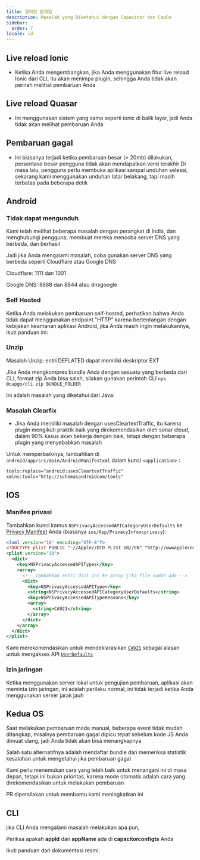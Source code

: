 ```yaml
---
title: 알려진 문제점
description: Masalah yang Diketahui dengan Capacitor dan CapGo
sidebar:
  order: 7
locale: id
---
```



## Live reload Ionic

* Ketika Anda mengembangkan, jika Anda menggunakan fitur live reload Ionic dari CLI, itu akan menimpa plugin, sehingga Anda tidak akan pernah melihat pembaruan Anda

## Live reload Quasar

* Ini menggunakan sistem yang sama seperti ionic di balik layar, jadi Anda tidak akan melihat pembaruan Anda

## Pembaruan gagal

* Ini biasanya terjadi ketika pembaruan besar (> 20mb) dilakukan, persentase besar pengguna tidak akan mendapatkan versi terakhir
Di masa lalu, pengguna perlu membuka aplikasi sampai unduhan selesai, sekarang kami menggunakan unduhan latar belakang, tapi masih terbatas pada beberapa detik

## Android

### Tidak dapat mengunduh

Kami telah melihat beberapa masalah dengan perangkat di India, dan menghubungi pengguna, membuat mereka mencoba server DNS yang berbeda, dan berhasil

Jadi jika Anda mengalami masalah, coba gunakan server DNS yang berbeda seperti Cloudflare atau Google DNS

Cloudflare: 1111 dan 1001

Google DNS: 8888 dan 8844 atau dnsgoogle

<LinkCard
	title="Bagaimana mengatur server DNS pilihan di Android?"
	href="https://wwwandroidpolicecom/use-preferred-dns-server-android-tutorial/"
/>

### Self Hosted
Ketika Anda melakukan pembaruan self-hosted, perhatikan bahwa Anda tidak dapat menggunakan endpoint "HTTP" karena bertentangan dengan kebijakan keamanan aplikasi Android, jika Anda masih ingin melakukannya, ikuti panduan ini:

<LinkCard
	title="Bagaimana mengizinkan semua jenis koneksi Jaringan HTTP dan HTTPS di Android (9) Pie?"
	href="https://stackoverflowcom/a/51902630/5511370"
/>

### Unzip 

Masalah Unzip: entri DEFLATED dapat memiliki deskriptor EXT

Jika Anda mengkompres bundle Anda dengan sesuatu yang berbeda dari CLI, format zip Anda bisa salah, silakan gunakan perintah CLI `npx @capgo/cli zip BUNDLE_FOLDER`

Ini adalah masalah yang diketahui dari Java:

<LinkCard
	title="Masalah Unzip: entri DEFLATED dapat memiliki deskriptor EXT"
	href="https://bugsopenjdkorg/browse/JDK-8143613"
/>

### Masalah Clearfix

* Jika Anda memiliki masalah dengan usesCleartextTraffic, itu karena plugin mengikuti praktik baik yang direkomendasikan oleh sonar cloud, dalam 90% kasus akan bekerja dengan baik, tetapi dengan beberapa plugin yang menyebabkan masalah

Untuk memperbaikinya, tambahkan di `android/app/src/main/AndroidManifestxml` dalam kunci `<application>` :

```xml
tools:replace="android:usesCleartextTraffic"
xmlns:tools="http://schemasandroidcom/tools"
```

## IOS

### Manifes privasi

Tambahkan kunci kamus `NSPrivacyAccessedAPICategoryUserDefaults` ke [Privacy Manifest](https://capacitorjscom/docs/ios/privacy-manifest) Anda (biasanya `ios/App/PrivacyInfoxcprivacy`):

```xml
<?xml version="10" encoding="UTF-8"?>
<!DOCTYPE plist PUBLIC "-//Apple//DTD PLIST 10//EN" "http://wwwapplecom/DTDs/PropertyList-10dtd">
<plist version="10">
  <dict>
    <key>NSPrivacyAccessedAPITypes</key>
    <array>
      <!-- Tambahkan entri dict ini ke array jika file sudah ada -->
      <dict>
        <key>NSPrivacyAccessedAPIType</key>
        <string>NSPrivacyAccessedAPICategoryUserDefaults</string>
        <key>NSPrivacyAccessedAPITypeReasons</key>
        <array>
          <string>CA921</string>
        </array>
      </dict>
    </array>
  </dict>
</plist>
```

Kami merekomendasikan untuk mendeklarasikan [`CA921`](https://developerapplecom/documentation/bundleresources/privacy_manifest_files/describing_use_of_required_reason_api#4278401) sebagai alasan untuk mengakses API [`UserDefaults`](https://developerapplecom/documentation/foundation/userdefaults)

### Izin jaringan

Ketika menggunakan server lokal untuk pengujian pembaruan, aplikasi akan meminta izin jaringan, ini adalah perilaku normal, ini tidak terjadi ketika Anda menggunakan server jarak jauh

## Kedua OS

Saat melakukan pembaruan mode manual, beberapa event tidak mudah ditangkap, misalnya pembaruan gagal dipicu tepat sebelum kode JS Anda dimuat ulang, jadi Anda tidak akan bisa menangkapnya

Salah satu alternatifnya adalah mendaftar bundle dan memeriksa statistik kesalahan untuk mengetahui jika pembaruan gagal

Kami perlu menemukan cara yang lebih baik untuk menangani ini di masa depan, tetapi ini bukan prioritas, karena mode otomatis adalah cara yang direkomendasikan untuk melakukan pembaruan

PR dipersilakan untuk membantu kami meningkatkan ini

## CLI

jika CLI Anda mengalami masalah melakukan apa pun,

Periksa apakah **appId** dan **appName** ada di **capacitorconfigts** Anda

Ikuti panduan dari dokumentasi resmi:

<LinkCard
	title="Konfigurasi Capacitor"
	href="https://capacitorjscom/docs/config"
/>